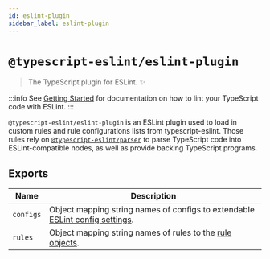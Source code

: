 ```yaml
---
id: eslint-plugin
sidebar_label: eslint-plugin
---
```


# `@typescript-eslint/eslint-plugin`

> The TypeScript plugin for ESLint. ✨

:::info
See [Getting Started](../Getting_Started.md) for documentation on how to lint your TypeScript code with ESLint.
:::

`@typescript-eslint/eslint-plugin` is an ESLint plugin used to load in custom rules and rule configurations lists from typescript-eslint.
Those rules rely on [`@typescript-eslint/parser`](./Parser.mdx) to parse TypeScript code into ESLint-compatible nodes, as well as provide backing TypeScript programs.

## Exports

| Name      | Description                                                                                                                                                                             |
| --------- | --------------------------------------------------------------------------------------------------------------------------------------------------------------------------------------- |
| `configs` | Object mapping string names of configs to extendable [ESLint config settings](https://eslint.org/docs/latest/user-guide/configuring/configuration-files#extending-configuration-files). |
| `rules`   | Object mapping string names of rules to the [rule objects](https://eslint.org/docs/latest/developer-guide/working-with-rules).                                                          |

